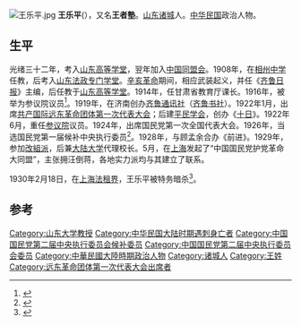 [[File:王乐平.jpg|thumb]]
'''王乐平'''({{bd|1884年||1930年|2月18日}}），又名'''王者塾'''。[[山东|山东]][[诸城|诸城]]人。[[中华民国|中华民国]]政治人物。

==生平==
光绪三十二年，考入[[山东高等学堂|山东高等学堂]]，翌年加入[[中国同盟会|中国同盟会]]。1908年，在[[相州中学|相州中学]]任教，后考入[[山东法政专门学堂|山东法政专门学堂]]。[[辛亥革命|辛亥革命]]期间，相应武装起义，并任《[[齐鲁日报|齐鲁日报]]》主编，后任教于[[山东高等学堂|山东高等学堂]]。1914年，任甘肃省教育厅课长。1916年，被举为参议院议员<ref>{{cite news|title=五四运动中的山东请愿团|url=http://www.sd.xinhuanet.com/whsd/whsd/2013-02/04/c_114610818.htm|accessdate=2013-12-14|newspaper=新华网|deadurl=yes|archiveurl=https://web.archive.org/web/20131214164840/http://www.sd.xinhuanet.com/whsd/whsd/2013-02/04/c_114610818.htm|archivedate=2013-12-14}}</ref>。1919年，在济南创办[[齐鲁通讯社|齐鲁通讯社]]（[[齐鲁书社|齐鲁书社]]）。1922年1月，出席[[共产国际|共产国际]][[远东革命团体第一次代表大会|远东革命团体第一次代表大会]]；后建[[平民学会|平民学会]]，创办《[[十日|十日]]》。1922年6月，重任[[参议院|参议院]]议员。1924年，出席国民党第一次全国代表大会。1926年，当选国民党第一届候补中央执行委员<ref>{{cite news|title=王乐平|url=http://www.infobase.gov.cn/figures/minguo/200811/article_9746.html|accessdate=2013-12-14|newspaper=山东省情网|archive-date=2013-12-16|archive-url=https://web.archive.org/web/20131216171855/http://www.infobase.gov.cn/figures/minguo/200811/article_9746.html|dead-url=yes}}</ref>。1928年，与顾孟余合办《前进》。1929年，参加[[改組派|改組派]]，后兼[[大陆大学|大陆大学]]代理校长。5月，在[[上海|上海]]发起了“中国国民党护党革命大同盟”，主张拥汪倒蒋，各地实力派均与其建立了联系。

1930年2月18日，在[[上海法租界|上海法租界]]，王乐平被特务暗杀<ref>{{cite news|title=播撒火种的三位山东人：王乐平 杨明斋 王尽美|url=http://laoxiang.iqilu.com/zixun/2011/0608/484962.shtml|accessdate=2013-12-14|newspaper=齐鲁网|archive-url=https://web.archive.org/web/20131214165435/http://laoxiang.iqilu.com/zixun/2011/0608/484962.shtml|archive-date=2013-12-14|dead-url=yes}}</ref>。

==参考==
{{reflist}}

{{中國國民黨第二屆中央執行委員會}}
{{马克思主义在中国的早期传播}}

{{DEFAULTSORT:W}}
[[Category:山东大学教授|Category:山东大学教授]]
[[Category:中华民国大陆时期遇刺身亡者|Category:中华民国大陆时期遇刺身亡者]]
[[Category:中国国民党第二届中央执行委员会候补委员|Category:中国国民党第二届中央执行委员会候补委员]]
[[Category:中国国民党第二届中央执行委员会委员|Category:中国国民党第二届中央执行委员会委员]]
[[Category:中華民國大陸時期政治人物|Category:中華民國大陸時期政治人物]]
[[Category:诸城人|Category:诸城人]]
[[Category:王姓|Category:王姓]]
[[Category:远东革命团体第一次代表大会出席者|Category:远东革命团体第一次代表大会出席者]]